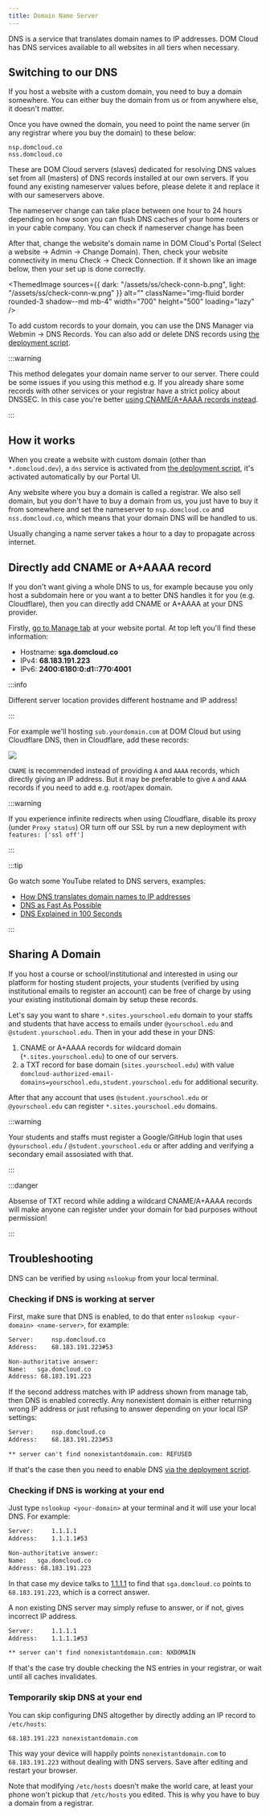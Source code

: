 ```yaml
---
title: Domain Name Server
---
```



DNS is a service that translates domain names to IP addresses. DOM Cloud has DNS services available to all websites in all tiers when necessary.

## Switching to our DNS

If you host a website with a custom domain, you need to buy a domain somewhere. You can either buy the domain from us or from anywhere else, it doesn't matter.

Once you have owned the domain, you need to point the name server (in any registrar where you buy the domain) to these below:

```
nsp.domcloud.co
nss.domcloud.co
```

These are DOM Cloud servers (slaves) dedicated for resolving DNS values set from all (masters) of DNS records installed at our own servers. If you found any existing nameserver values before, please delete it and replace it with our sameservers above.

The nameserver change can take place between one hour to 24 hours depending on how soon you can flush DNS caches of your home routers or in your cable company. You can check if nameserver change has been 

After that, change the website's domain name in DOM Cloud's Portal (Select a website -> Admin -> Change Domain). Then, check your website connectivity in menu Check -> Check Connection. If it shown like an image below, then your set up is done correctly.

<ThemedImage
    sources={{
        dark: "/assets/ss/check-conn-b.png",
        light: "/assets/ss/check-conn-w.png"
    }}
    alt=""
    className="img-fluid border rounded-3 shadow--md mb-4"
    width="700"
    height="500"
    loading="lazy"
/>


To add custom records to your domain, you can use the DNS Manager via Webmin -> DNS Records. You can also add or delete DNS records using [the deployment script](../deployment/deploy.mdx#dns).

:::warning

This method delegates your domain name server to our server. There could be some issues if you using this method e.g. If you already share some records with other services or your registrar have a strict policy about DNSSEC. In this case you're better [using CNAME/A+AAAA records instead](#directly-add-cname-or-aaaaa-record).

:::

## How it works

When you create a website with custom domain (other than `*.domcloud.dev`), a `dns` service is activated from [the deployment script](../deployment/deploy.mdx#dns), it's activated automatically by our Portal UI.

Any website where you buy a domain is called a registrar. We also sell domain, but you don't have to buy a domain from us, you just have to buy it from somewhere and set the nameserver to `nsp.domcloud.co` and `nss.domcloud.co`, which means that your domain DNS will be handled to us.

Usually changing a name server takes a hour to a day to propagate across internet.

## Directly add CNAME or A+AAAA record

If you don't want giving a whole DNS to us, for example because you only host a subdomain here or you want a to better DNS handles it for you (e.g. Cloudflare), then you can directly add CNAME or A+AAAA at your DNS provider.

Firstly, [go to Manage tab](../intro/getting-started.mdx#managing-website) at your website portal. At top left you'll find these information:

+ Hostname: **sga.domcloud.co**
+ IPv4: **68.183.191.223**
+ IPv6: **2400:6180:0:d1::770:4001**

:::info

Different server location provides different hostname and IP address!

:::

For example we'll hosting `sub.yourdomain.com` at DOM Cloud but using Cloudflare DNS, then in Cloudflare, add these records:

![](/assets/images/cloudflare-add.png)

`CNAME` is recommended instead of providing `A` and `AAAA` records, which directly giving an IP address. But it may be preferable to give `A` and `AAAA` records if you need to add e.g. root/apex domain.

:::warning

If you experience infinite redirects when using Cloudflare, disable its proxy <br/> (under `Proxy status`) OR turn off our SSL by run a new deployment with `features: ['ssl off']`

:::

:::tip

Go watch some YouTube related to DNS servers, examples:

+ [How DNS translates domain names to IP addresses](https://www.youtube.com/watch?v=GlZC4Jwf3xQ)
+ [DNS as Fast As Possible](https://www.youtube.com/watch?v=Rck3BALhI5c)
+ [DNS Explained in 100 Seconds](https://www.youtube.com/watch?v=UVR9lhUGAyU)

:::

## Sharing A Domain

If you host a course or school/institutional and interested in using our platform for hosting student projects, your students (verified by using institutional emails to register an account) can be free of charge by using your existing institutional domain by setup these records. 

Let's say you want to share `*.sites.yourschool.edu` domain to your staffs and students that have access to emails under `@yourschool.edu` and `@student.yourschool.edu`. Then in your add these in your DNS:

1. CNAME or A+AAAA records for wildcard domain (`*.sites.yourschool.edu`) to one of our servers.
2. a TXT record for base domain (`sites.yourschool.edu`) with value `domcloud-authorized-email-domains=yourschool.edu,student.yourschool.edu` for additional security.

After that any account that uses `@student.yourschool.edu` or `@yourschool.edu` can register `*.sites.yourschool.edu` domains.

:::warning

Your students and staffs must register a Google/GitHub login that uses `@yourschool.edu` / `@student.yourschool.edu` or after adding and verifying a secondary email assosiated with that.

:::


:::danger

Absense of TXT record while adding a wildcard CNAME/A+AAAA records will make anyone can register under your domain for bad purposes without permission!

:::

## Troubleshooting

DNS can be verified by using `nslookup` from your local terminal.

### Checking if DNS is working at server

First, make sure that DNS is enabled, to do that enter `nslookup <your-domain> <name-server>`, for example:

```txt title="$> nslookup sga.domcloud.co nsp.domcloud.co"
Server:		nsp.domcloud.co
Address:	68.183.191.223#53

Non-authoritative answer:
Name:	sga.domcloud.co
Address: 68.183.191.223
```

If the second address matches with IP address shown from manage tab, then DNS is enabled correctly. Any nonexistent domain is either returning wrong IP address or just refusing to answer depending on your local ISP settings:

```txt title="$> nslookup nonexistantdomain.com nsp.domcloud.co"
Server:		nsp.domcloud.co
Address:	68.183.191.223#53

** server can't find nonexistantdomain.com: REFUSED
```

If that's the case then you need to enable DNS [via the deployment script](../deployment/deploy.mdx#dns).

### Checking if DNS is working at your end

Just type `nslookup <your-domain>` at your terminal and it will use your local DNS. For example:

```txt title="$> nslookup sga.domcloud.co"
Server:		1.1.1.1
Address:	1.1.1.1#53

Non-authoritative answer:
Name:	sga.domcloud.co
Address: 68.183.191.223
```

In that case my device talks to [1.1.1.1](https://1.1.1.1) to find that `sga.domcloud.co` points to `68.183.191.223`, which is a correct answer.

A non existing DNS server may simply refuse to answer, or if not, gives incorrect IP address.

```txt title="$> nslookup nonexistantdomain.com"
Server:		1.1.1.1
Address:	1.1.1.1#53

** server can't find nonexistantdomain.com: NXDOMAIN
```

If that's the case try double checking the NS entries in your registrar, or wait until all caches invalidates.

### Temporarily skip DNS at your end

You can skip configuring DNS altogether by directly adding an IP record to `/etc/hosts`:

```txt title="$> sudo nano /etc/hosts"
68.183.191.223 nonexistantdomain.com
```

This way your device will happily points `nonexistantdomain.com` to `68.183.191.223` without dealing with DNS servers. Save after editing and restart your browser.

Note that modifying `/etc/hosts` doesn't make the world care, at least your phone won't pickup that `/etc/hosts` you edited. This is why you have to buy a domain from a registrar.

